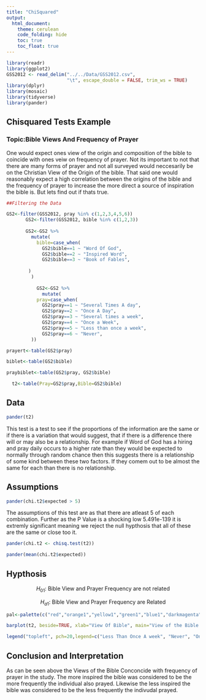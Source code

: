 ```yaml
---
title: "ChiSquared"
output: 
  html_document:
    theme: cerulean
    code_folding: hide
    toc: true
    toc_float: true
---
```


```r

library(readr)
library(ggplot2)
GSS2012 <- read_delim("../../Data/GSS2012.csv", 
                      "\t", escape_double = FALSE, trim_ws = TRUE)
library(dplyr)
library(mosaic)
library(tidyverse)
library(pander)
```

## Chisquared Tests Example

### Topic:Bible Views And Frequency of Prayer

One would expect ones view of the origin and composition of the bible to coincide with ones veiw on frequency of prayer.  Not its important to not that there are many forms of prayer and not all surveyed would neccesarily be on the Christian View of the Origin of the bible.  That said one would reasonably expect a high correlation between the origins of the bible and the frequency of prayer to increase the more direct a source of inspiration the bible is.  But lets find out if thats true.
 

```r
##Filtering the Data

GS2<-filter(GSS2012, pray %in% c(1,2,3,4,5,6))
       GS2<-filter(GSS2012, bible %in% c(1,2,3))
       
       GS2<-GS2 %>% 
         mutate( 
           bible=case_when(
             GS2$bible==1 ~ "Word Of God",
             GS2$bible==2 ~ "Inspired Word",
             GS2$bible==3 ~ "Book of Fables",
      
        )
         )
           
           GS2<-GS2 %>%  
             mutate(
           pray=case_when(
             GS2$pray==1 ~ "Several Times A day",
             GS2$pray==2 ~ "Once A Day",
             GS2$pray==3 ~ "Several times a week",
             GS2$pray==4 ~ "Once a Week",
             GS2$pray==5 ~ "Less than once a week",
             GS2$pray==6 ~ "Never",
         ))
```





```r
prayert<-table(GS2$pray)

biblet<-table(GS2$bible)

praybiblet<-table(GS2$pray, GS2$bible)

  t2<-table(Pray=GS2$pray,Bible=GS2$bible)
```

## Data

```r
pander(t2)
```


This test is a test to see if the proportions of the information are the same or if there is a variation that would suggest, that if there is a difference there will or may also be a relationship.  For example if Word of God has a hiring and pray daily occurs to a higher rate than they would be expected to normally through random chance then this suggests there is a relationship of some kind between these two factors.  If they comem out to be almost the same for each than there is no relationship.


## Assumptions 

```r

pander(chi.t2$expected > 5)

```

The assumptions of this test are as that there are atleast 5 of each combination.  Further as the P Value is a shocking low 5.491e-139 it is extremly significant meaning we reject the null hypthosis that all of these are the same or close too it.

```r
pander(chi.t2 <- chisq.test(t2))
```




```r
pander(mean(chi.t2$expected))
```

## Hypthosis

$$
  H_{01}:\ \text{Bible View and Prayer Frequency are not related}
$$


$$
  H_{a1}:\ \text{Bible View and Prayer Frequency are Related}
$$




```r
pal<-palette(c("red","orange1","yellow1","green1","blue1","darkmagenta"))

barplot(t2, beside=TRUE, xlab="View Of Bible", main="View of the Bible and Prayer", col=pal)

legend("topleft", pch=20,legend=c("Less Than Once A week", "Never", "Once A Day", "Once A Week", "Several Times A Day", "Several Times A Week"), col=pal, cex = .6)
```

## Conclusion and Interpretation

As can be seen above the Views of the Bible Conconcide with frequency of prayer in the study.  The more inspired the bible was considered to be the more frequently the individual also prayed.  Likewise the less inspired the bible was considered to be the less frequently the indivudal prayed.  
